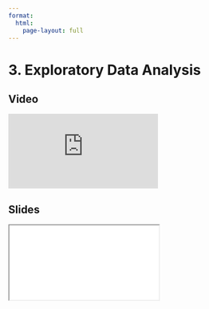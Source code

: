 ```yaml
---
format:
  html:
    page-layout: full
---
```


# 3. Exploratory Data Analysis

::: {.panel-tabset .nav-pills}

## Video

<iframe
    class="video"
    src="https://www.youtube.com/embed/QNZtyT6F7Z0?start=1341&end=2389" 
    title="Module 4 Video - Vxploratory Data Analysis"
    frameborder="0"
    allow="accelerometer; autoplay; clipboard-write; encrypted-media; gyroscope; picture-in-picture"
    allowfullscreen
></iframe>

## Slides

<iframe
    class="slide-deck"
    src="slides/module4_05.html"
></iframe>

:::